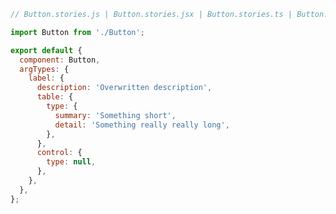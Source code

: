 ```js
// Button.stories.js | Button.stories.jsx | Button.stories.ts | Button.stories.tsx

import Button from './Button';

export default {
  component: Button,
  argTypes: {
    label: {
      description: 'Overwritten description',
      table: {
        type: {
          summary: 'Something short',
          detail: 'Something really really long',
        },
      },
      control: {
        type: null,
      },
    },
  },
};
```
